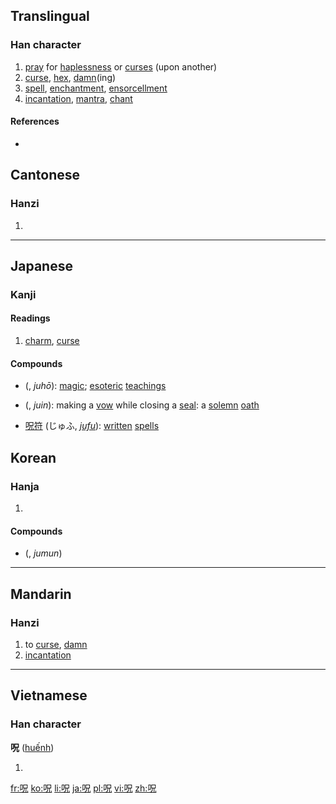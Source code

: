 ==Translingual==

===Han character===
{{Han char|rn=30|rad=口|as=05|sn=8|four=|canj=口口竹山 (RRHU)}}

# [[pray]] for [[haplessness]] or [[curse]]s (upon another)
# [[curse]], [[hex]], [[damn]](ing)
# [[spell]], [[enchantment]], [[ensorcell]]ment
# [[incantation]], [[mantra]], [[chant]]

====References====
* {{Han ref|kx=0182.020|dkj=03443|dj=0401.020|hdz=10601.030|uh=546A|ud=21610}}

==Cantonese==

===Hanzi===
{{yue-hanzi|jyut=|y=juk1}}

# {{rfdef|lang=yue|sort=示05}}

----

==Japanese==

===Kanji===
{{ja-kanji|grade=7|rs=口05}}

====Readings====
{{ja-readings
|on=[[じゅ]] (ju), [[しゅう]] (shū)
|kun=[[かしる]] (呪る, kashiru), [[しゅす]] (呪す, shusu), [[じゅす]] (呪す, jusu), [[のろう]] (呪う, norou), [[のろい]] (呪い, noroi), [[のろわしい]] (呪わしい, norowashii), [[ほさく]] (呪く, hosaku), [[まじなう]] (呪う, majinau), [[まじない]] (呪い, majinai)
}}

# [[charm]], [[curse]]

====Compounds====
* {{l|ja|呪法}} ({{l|ja|じゅほう}}, ''juhō''): [[magic]]; {{qualifier|Buddhism}} [[esoteric]] [[teaching]]s
* {{l|ja|呪印}} ({{l|ja|じゅいん}}, ''juin''): making a [[vow]] while closing a [[seal]]: a [[solemn]] [[oath]]
* [[呪符]] (じゅふ, ''[[jufu]]''): [[written]] [[spell]]s

==Korean==

===Hanja===
{{ko-hanja|hangeul=[[주]]|rv=ju|mr=chu}}

# {{rfdef|lang=ko|sort=口05}}

====Compounds====
* {{l|ja|呪文}} ({{l|ko|주문}}, ''jumun'')

----

==Mandarin==

===Hanzi===
{{cmn-hanzi|pin=[[zhòu]] ([[zhou4]])|wg=chou<sup>4</sup>}}

#  to [[curse]], [[damn]]
# [[incantation]]

----

==Vietnamese==

===Han character===
'''呪''' ([[huếnh]])

# {{rfdef|lang=vi}}

[[fr:呪]]
[[ko:呪]]
[[li:呪]]
[[ja:呪]]
[[pl:呪]]
[[vi:呪]]
[[zh:呪]]